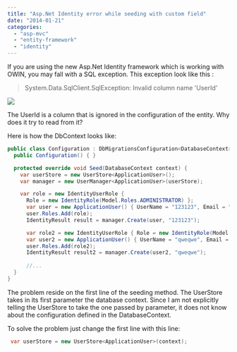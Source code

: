 ```yaml
---
title: "Asp.Net Identity error while seeding with custom field"
date: "2014-01-21"
categories: 
  - "asp-mvc"
  - "entity-framework"
  - "identity"
---
```


If you are using the new Asp.Net Identity framework which is working with OWIN, you may fall with a SQL exception. This exception look like this :

> System.Data.SqlClient.SqlException: Invalid column name 'UserId'

![](images/SeedingError-400x58.png)

The UserId is a column that is ignored in the configuration of the entity. Why does it try to read from it?

Here is how the DbContext looks like: 

```csharp
public class Configuration : DbMigrationsConfiguration<DatabaseContext> { 
  public Configuration() { }

  protected override void Seed(DatabaseContext context) { 
    var userStore = new UserStore<ApplicationUser>(); 
    var manager = new UserManager<ApplicationUser>(userStore);

    var role = new IdentityUserRole { 
      Role = new IdentityRole(Model.Roles.ADMINISTRATOR) }; 
      var user = new ApplicationUser() { UserName = "123123", Email = "123123@123.com", Language = "en-US" }; 
      user.Roles.Add(role); 
      IdentityResult result = manager.Create(user, "123123");

      var role2 = new IdentityUserRole { Role = new IdentityRole(Model.Roles.NORMAL) };
      var user2 = new ApplicationUser() { UserName = "qweqwe", Email = "qweqwe@qweqwe.com", Language = "fr-CA" }; 
      user.Roles.Add(role2); 
      IdentityResult result2 = manager.Create(user2, "qweqwe"); 
      
      //... 
  } 
} 
```

The problem reside on the first line of the seeding method. The UserStore takes in its first parameter the database context. Since I am not explicitly telling the UserStore to take the one passed by parameter, it does not know about the configuration defined in the DatabaseContext.

To solve the problem just change the first line with this line:


```csharp
 var userStore = new UserStore<ApplicationUser>(context); 
```
